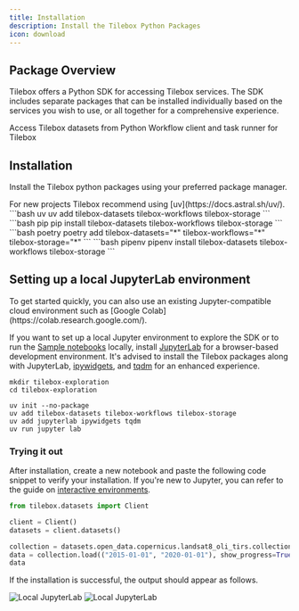 ```yaml
---
title: Installation
description: Install the Tilebox Python Packages
icon: download
---
```


## Package Overview

Tilebox offers a Python SDK for accessing Tilebox services. The SDK includes separate packages that can be installed individually based on the services you wish to use, or all together for a comprehensive experience.

<CardGroup cols={2}>
  <Card title="tilebox-datasets" icon="database" href="https://pypi.org/project/tilebox-datasets/" horizontal>
    Access Tilebox datasets from Python
  </Card>
  <Card title="tilebox-workflows" icon="network-wired" href="https://pypi.org/project/tilebox-workflows/" horizontal>
    Workflow client and task runner for Tilebox
  </Card>
</CardGroup>

## Installation

Install the Tilebox python packages using your preferred package manager.

<Tip>
  For new projects Tilebox recommend using [uv](https://docs.astral.sh/uv/).
</Tip>

<CodeGroup>
```bash uv
uv add tilebox-datasets tilebox-workflows tilebox-storage
```
```bash pip
pip install tilebox-datasets tilebox-workflows tilebox-storage
```
```bash poetry
poetry add tilebox-datasets="*" tilebox-workflows="*" tilebox-storage="*"
```
```bash pipenv
pipenv install tilebox-datasets tilebox-workflows tilebox-storage
```
</CodeGroup>

## Setting up a local JupyterLab environment

<Tip>
  To get started quickly, you can also use an existing Jupyter-compatible cloud environment such as [Google Colab](https://colab.research.google.com/).
</Tip>

If you want to set up a local Jupyter environment to explore the SDK or to run the [Sample notebooks](/sdks/python/sample-notebooks) locally, install [JupyterLab](https://github.com/jupyterlab/jupyterlab) for a browser-based development environment. It's advised to install the Tilebox packages along with JupyterLab, [ipywidgets](https://ipywidgets.readthedocs.io/en/latest/user_install.html), and [tqdm](https://tqdm.github.io/) for an enhanced experience.

```uv uv
mkdir tilebox-exploration
cd tilebox-exploration

uv init --no-package
uv add tilebox-datasets tilebox-workflows tilebox-storage
uv add jupyterlab ipywidgets tqdm
uv run jupyter lab
```

### Trying it out

After installation, create a new notebook and paste the following code snippet to verify your installation. If you're new to Jupyter, you can refer to the guide on [interactive environments](/sdks/python/sample-notebooks#interactive-environments).

```python Python
from tilebox.datasets import Client

client = Client()
datasets = client.datasets()

collection = datasets.open_data.copernicus.landsat8_oli_tirs.collection("L1T")
data = collection.load(("2015-01-01", "2020-01-01"), show_progress=True)
data
```

If the installation is successful, the output should appear as follows.

<Frame>
  <img src="/assets/jupyter/local-jupyter-light.png" alt="Local JupyterLab" className="dark:hidden" />
  <img src="/assets/jupyter/local-jupyter-dark.png" alt="Local JupyterLab" className="hidden dark:block" />
</Frame>

